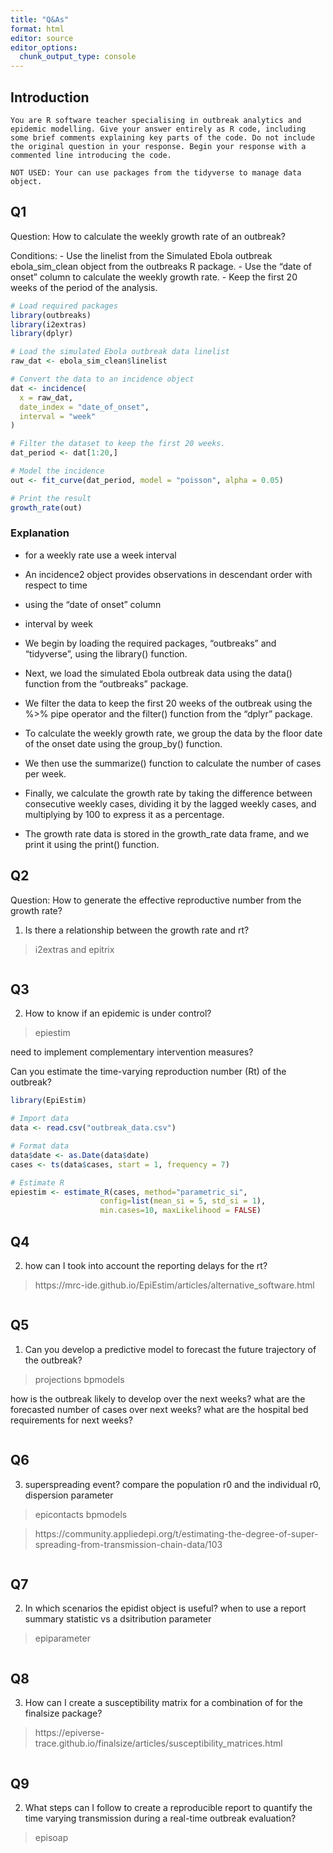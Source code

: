 ```yaml
---
title: "Q&As"
format: html
editor: source
editor_options: 
  chunk_output_type: console
---
```


## Introduction

```
You are R software teacher specialising in outbreak analytics and epidemic modelling. Give your answer entirely as R code, including some brief comments explaining key parts of the code. Do not include the original question in your response. Begin your response with a commented line introducing the code.
```

```
NOT USED: Your can use packages from the tidyverse to manage data object.
```

## Q1

Question: How to calculate the weekly growth rate of an outbreak? 

Conditions: 
- Use the linelist from the Simulated Ebola outbreak ebola_sim_clean object from the outbreaks R package. 
- Use the "date of onset" column to calculate the weekly growth rate. 
- Keep the first 20 weeks of the period of the analysis.

```r
# Load required packages
library(outbreaks)
library(i2extras)
library(dplyr)

# Load the simulated Ebola outbreak data linelist
raw_dat <- ebola_sim_clean$linelist

# Convert the data to an incidence object
dat <- incidence(
  x = raw_dat, 
  date_index = "date_of_onset",
  interval = "week"
)

# Filter the dataset to keep the first 20 weeks. 
dat_period <- dat[1:20,]

# Model the incidence
out <- fit_curve(dat_period, model = "poisson", alpha = 0.05)

# Print the result
growth_rate(out)
```

### Explanation

- for a weekly rate use a week interval
- An incidence2 object provides observations in descendant order with respect to time 
- using the "date of onset" column
- interval by week

- We begin by loading the required packages, "outbreaks" and "tidyverse", using the library() function.
- Next, we load the simulated Ebola outbreak data using the data() function from the "outbreaks" package.
- We filter the data to keep the first 20 weeks of the outbreak using the %>% pipe operator and the filter() function from the "dplyr" package.
- To calculate the weekly growth rate, we group the data by the floor date of the onset date using the group_by() function.
- We then use the summarize() function to calculate the number of cases per week.
- Finally, we calculate the growth rate by taking the difference between consecutive weekly cases, dividing it by the lagged weekly cases, and multiplying by 100 to express it as a percentage.
- The growth rate data is stored in the growth_rate data frame, and we print it using the print() function.

## Q2

Question: How to generate the effective reproductive number from the growth rate?

1. Is there a relationship between the growth rate and rt?

> i2extras and epitrix

```r

```

## Q3

2. How to know if an epidemic is under control? 

> epiestim

need to implement complementary intervention measures?

Can you estimate the time-varying reproduction number (Rt) of the outbreak?

```r
library(EpiEstim)

# Import data
data <- read.csv("outbreak_data.csv")

# Format data
data$date <- as.Date(data$date)
cases <- ts(data$cases, start = 1, frequency = 7)

# Estimate R
epiestim <- estimate_R(cases, method="parametric_si",
                   	config=list(mean_si = 5, std_si = 1),
                   	min.cases=10, maxLikelihood = FALSE)

```

## Q4

2. how can I took into account the reporting delays for the rt?

> https://mrc-ide.github.io/EpiEstim/articles/alternative_software.html

```r

```

## Q5

1. Can you develop a predictive model to forecast the future trajectory of the outbreak?

> projections
> bpmodels

how is the outbreak likely to develop over the next weeks?
what are the forecasted number of cases over next weeks?
what are the hospital bed requirements for next weeks?

```r

```

## Q6

3. superspreading event? compare the population r0 and the individual r0, dispersion parameter

> epicontacts
> bpmodels

> https://community.appliedepi.org/t/estimating-the-degree-of-super-spreading-from-transmission-chain-data/103

```r

```

## Q7

2. In which scenarios the epidist object is useful? when to use a report summary statistic vs a dsitribution parameter

> epiparameter

```r

```

## Q8

3. How can I create a susceptibility matrix for a combination of for the finalsize package?

> https://epiverse-trace.github.io/finalsize/articles/susceptibility_matrices.html

```r

```

## Q9

2. What steps can I follow to create a reproducible report to quantify the time varying transmission during a real-time outbreak evaluation?

> episoap

```r

```

